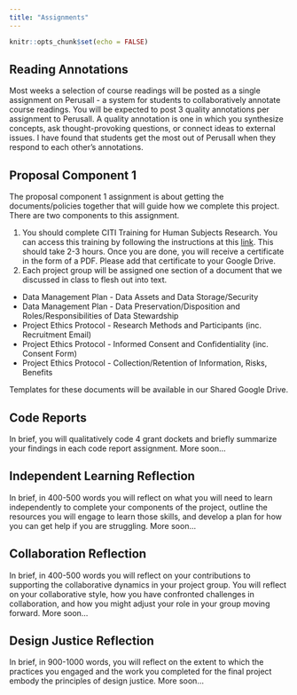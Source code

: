 ```yaml
---
title: "Assignments"
---
```


```r
knitr::opts_chunk$set(echo = FALSE)
```

## Reading Annotations

Most weeks a selection of course readings will be posted as a single assignment on Perusall - a system for students to collaboratively annotate course readings. You will be expected to post 3 quality annotations per assignment to Perusall. A quality annotation is one in which you synthesize concepts, ask thought-provoking questions, or connect ideas to external issues. I have found that students get the most out of Perusall when they respond to each other’s annotations.

## Proposal Component 1

The proposal component 1 assignment is about getting the documents/policies together that will guide how we complete this project. There are two components to this assignment. 

1. You should complete CITI Training for Human Subjects Research. You can access this training by following the instructions at this [link](https://www.smith.edu/academics/institutional-review-board/application-process#required-online-ethics-training-(citi)-0). This should take 2-3 hours. Once you are done, you will receive a certificate in the form of a PDF. Please add that certificate to your Google Drive. 
2. Each project group will be assigned one section of a document that we discussed in class to flesh out into text. 

-   Data Management Plan - Data Assets and Data Storage/Security
-   Data Management Plan - Data Preservation/Disposition and Roles/Responsibilities of Data Stewardship
-   Project Ethics Protocol - Research Methods and Participants (inc. Recruitment Email)
-   Project Ethics Protocol - Informed Consent and Confidentiality (inc. Consent Form)
-   Project Ethics Protocol - Collection/Retention of Information, Risks, Benefits

Templates for these documents will be available in our Shared Google Drive.

## Code Reports

In brief, you will qualitatively code 4 grant dockets and briefly summarize your findings in each code report assignment. More soon...

## Independent Learning Reflection 

In brief, in 400-500 words you will reflect on what you will need to learn independently to complete your components of the project, outline the resources you will engage to learn those skills, and develop a plan for how you can get help if you are struggling. More soon...

## Collaboration Reflection

In brief, in 400-500 words you will reflect on your contributions to supporting the collaborative dynamics in your project group. You will reflect on your collaborative style, how you have confronted challenges in collaboration, and how you might adjust your role in your group moving forward. More soon...

## Design Justice Reflection

In brief, in 900-1000 words, you will reflect on the extent to which the practices you engaged and the work you completed for the final project embody the principles of design justice. More soon...